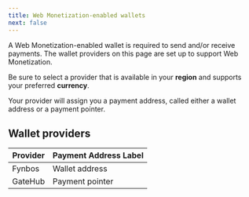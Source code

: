 ```yaml
---
title: Web Monetization-enabled wallets
next: false
---
```



A Web Monetization-enabled wallet is required to send and/or receive payments. The wallet providers on this page are set up to support Web Monetization.

Be sure to select a provider that is available in your **region** and supports your preferred **currency**.

Your provider will assign you a payment address, called either a wallet address or a payment pointer.

## Wallet providers

| Provider | Payment Address Label |
| --------------- | --------------- |
| <LinkOut href="https://wallet.fynbos.app">Fynbos</LinkOut> | Wallet address |
| <LinkOut href="https://gatehub.net">GateHub</LinkOut> | Payment pointer |
